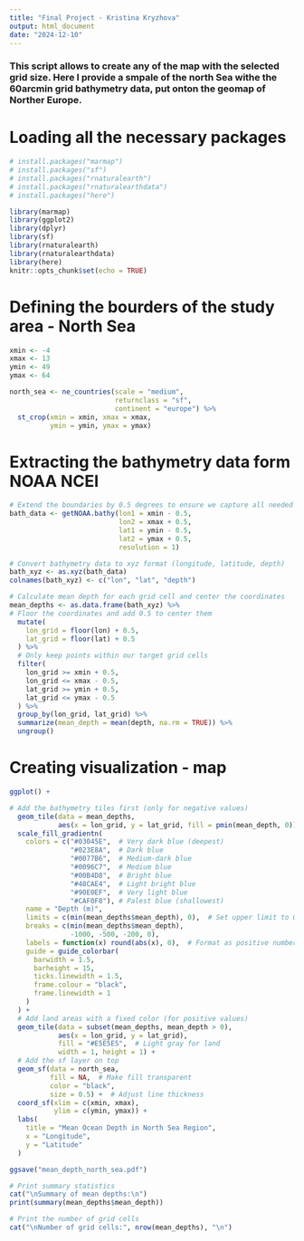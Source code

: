 ```yaml
---
title: "Final Project - Kristina Kryzhova"
output: html_document
date: "2024-12-10"
---
```


### This script allows to create any of the map with the selected grid size. Here I provide a smpale of the north Sea withe the 60arcmin grid bathymetry data, put onton the geomap of Norther Europe. 

# Loading all the necessary packages
```r
# install.packages("marmap")
# install.packages("sf")
# install.packages("rnaturalearth")
# install.packages("rnaturalearthdata")
# install.packages("here")

library(marmap)
library(ggplot2)
library(dplyr)
library(sf)
library(rnaturalearth)
library(rnaturalearthdata)
library(here)
knitr::opts_chunk$set(echo = TRUE)
```

# Defining the bourders of the study area - North Sea 
```r
xmin <- -4
xmax <- 13
ymin <- 49
ymax <- 64  

north_sea <- ne_countries(scale = "medium", 
                          returnclass = "sf",
                          continent = "europe") %>%
  st_crop(xmin = xmin, xmax = xmax, 
          ymin = ymin, ymax = ymax)
```

# Extracting the bathymetry data form NOAA NCEI
```r
# Extend the boundaries by 0.5 degrees to ensure we capture all needed data
bath_data <- getNOAA.bathy(lon1 = xmin - 0.5,
                           lon2 = xmax + 0.5,
                           lat1 = ymin - 0.5,
                           lat2 = ymax + 0.5,
                           resolution = 1)

# Convert bathymetry data to xyz format (longitude, latitude, depth)
bath_xyz <- as.xyz(bath_data)
colnames(bath_xyz) <- c("lon", "lat", "depth")

# Calculate mean depth for each grid cell and center the coordinates
mean_depths <- as.data.frame(bath_xyz) %>%
# Floor the coordinates and add 0.5 to center them
  mutate(
    lon_grid = floor(lon) + 0.5,
    lat_grid = floor(lat) + 0.5
  ) %>%
  # Only keep points within our target grid cells
  filter(
    lon_grid >= xmin + 0.5,
    lon_grid <= xmax - 0.5,
    lat_grid >= ymin + 0.5,
    lat_grid <= ymax - 0.5
  ) %>%
  group_by(lon_grid, lat_grid) %>%
  summarize(mean_depth = mean(depth, na.rm = TRUE)) %>%
  ungroup()
```


# Creating visualization - map
```r
ggplot() +

# Add the bathymetry tiles first (only for negative values)
  geom_tile(data = mean_depths, 
            aes(x = lon_grid, y = lat_grid, fill = pmin(mean_depth, 0))) +
  scale_fill_gradientn(
    colors = c("#03045E",  # Very dark blue (deepest)
               "#023E8A",  # Dark blue
               "#0077B6",  # Medium-dark blue
               "#0096C7",  # Medium blue
               "#00B4D8",  # Bright blue
               "#48CAE4",  # Light bright blue
               "#90E0EF",  # Very light blue
               "#CAF0F8"), # Palest blue (shallowest)
    name = "Depth (m)",
    limits = c(min(mean_depths$mean_depth), 0),  # Set upper limit to 0
    breaks = c(min(mean_depths$mean_depth),
               -1000, -500, -200, 0),
    labels = function(x) round(abs(x), 0),  # Format as positive numbers
    guide = guide_colorbar(
      barwidth = 1.5,
      barheight = 15,
      ticks.linewidth = 1.5,
      frame.colour = "black",
      frame.linewidth = 1
    )
  ) +
  # Add land areas with a fixed color (for positive values)
  geom_tile(data = subset(mean_depths, mean_depth > 0), 
            aes(x = lon_grid, y = lat_grid), 
            fill = "#E5E5E5",  # Light gray for land
            width = 1, height = 1) +
  # Add the sf layer on top
  geom_sf(data = north_sea,
          fill = NA,  # Make fill transparent
          color = "black",
          size = 0.5) +  # Adjust line thickness
  coord_sf(xlim = c(xmin, xmax), 
           ylim = c(ymin, ymax)) +
  labs(
    title = "Mean Ocean Depth in North Sea Region",
    x = "Longitude",
    y = "Latitude"
  ) 
```


```r
ggsave("mean_depth_north_sea.pdf")

# Print summary statistics
cat("\nSummary of mean depths:\n")
print(summary(mean_depths$mean_depth))

# Print the number of grid cells
cat("\nNumber of grid cells:", nrow(mean_depths), "\n")
```